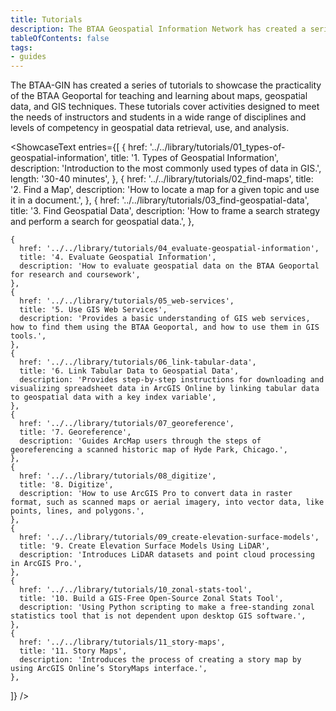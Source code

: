 ```yaml
---
title: Tutorials
description: The BTAA Geospatial Information Network has created a series of tutorials to showcase the practicality of the BTAA Geoportal for teaching and learning about maps, geospatial data, and GIS techniques.
tableOfContents: false
tags:
- guides
---
```


The BTAA-GIN has created a series of tutorials to showcase the practicality of the BTAA Geoportal for teaching and learning about maps, geospatial data, and GIS techniques. These tutorials cover activities designed to meet the needs of instructors and students in a wide range of disciplines and levels of competency in geospatial data retrieval, use, and analysis.

<ShowcaseText
  entries={[
    {
      href: '../../library/tutorials/01_types-of-geospatial-information',
      title: '1. Types of Geospatial Information',
      description: 'Introduction to the most commonly used types of data in GIS.',
      length: '30-40 minutes',
    },
    {
      href: '../../library/tutorials/02_find-maps',
      title: '2. Find a Map',
      description: 'How to locate a map for a given topic and use it in a document.',
    },
    {
      href: '../../library/tutorials/03_find-geospatial-data',
      title: '3. Find Geospatial Data',
      description: 'How to frame a search strategy and perform a search for geospatial data.',
    },

    {
      href: '../../library/tutorials/04_evaluate-geospatial-information',
      title: '4. Evaluate Geospatial Information',
      description: 'How to evaluate geospatial data on the BTAA Geoportal for research and coursework',
    },
    {
      href: '../../library/tutorials/05_web-services',
      title: '5. Use GIS Web Services',
      description: 'Provides a basic understanding of GIS web services, how to find them using the BTAA Geoportal, and how to use them in GIS tools.',
    },
    {
      href: '../../library/tutorials/06_link-tabular-data',
      title: '6. Link Tabular Data to Geospatial Data',
      description: 'Provides step-by-step instructions for downloading and visualizing spreadsheet data in ArcGIS Online by linking tabular data to geospatial data with a key index variable',
    },
    {
      href: '../../library/tutorials/07_georeference',
      title: '7. Georeference',
      description: 'Guides ArcMap users through the steps of georeferencing a scanned historic map of Hyde Park, Chicago.',
    },
    {
      href: '../../library/tutorials/08_digitize',
      title: '8. Digitize',
      description: 'How to use ArcGIS Pro to convert data in raster format, such as scanned maps or aerial imagery, into vector data, like points, lines, and polygons.',
    },
    {
      href: '../../library/tutorials/09_create-elevation-surface-models',
      title: '9. Create Elevation Surface Models Using LiDAR',
      description: 'Introduces LiDAR datasets and point cloud processing in ArcGIS Pro.',
    },
    {
      href: '../../library/tutorials/10_zonal-stats-tool',
      title: '10. Build a GIS-Free Open-Source Zonal Stats Tool',
      description: 'Using Python scripting to make a free-standing zonal statistics tool that is not dependent upon desktop GIS software.',
    },
    {
      href: '../../library/tutorials/11_story-maps',
      title: '11. Story Maps',
      description: 'Introduces the process of creating a story map by using ArcGIS Online’s StoryMaps interface.',
    },

  ]}
/>
